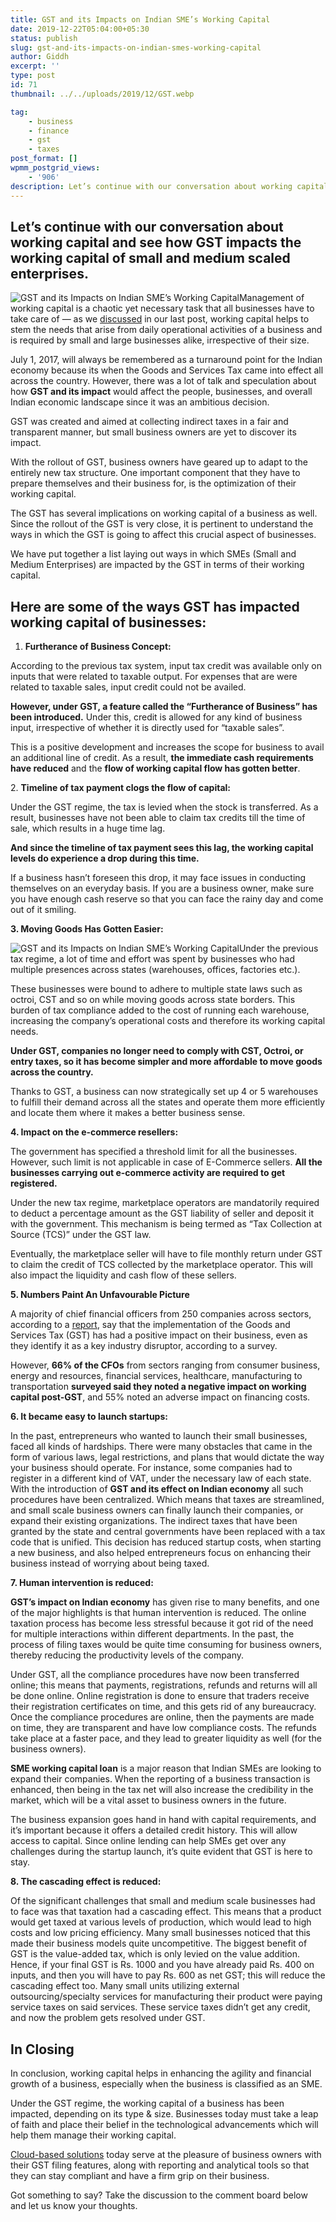 ```yaml
---
title: GST and its Impacts on Indian SME’s Working Capital
date: 2019-12-22T05:04:00+05:30
status: publish
slug: gst-and-its-impacts-on-indian-smes-working-capital
author: Giddh
excerpt: ''
type: post
id: 71
thumbnail: ../../uploads/2019/12/GST.webp

tag:
    - business
    - finance
    - gst
    - taxes
post_format: []
wpmm_postgrid_views:
    - '906'
description: Let’s continue with our conversation about working capital and see how GST impacts the working capital of small and medium scaled enterprises. 
---
```

 Let’s continue with our conversation about working capital and see how GST impacts the working capital of small and medium scaled enterprises. 
------------------------------------------------------------------------------------------------------------------------------------------------

<img class="wp-block-image size-large" src = "../../img/blog/1*PVLEVH_wP0Ds_vD2uYgXBQ.webp" alt="GST and its Impacts on Indian SME’s Working Capital" />Management of working capital is a chaotic yet necessary task that all businesses have to take care of — as we [discussed](https://giddh.com/blog/5-simple-financial-ratios-to-evaluate-the-health-of-your-business) in our last post, working capital helps to stem the needs that arise from daily operational activities of a business and is required by small and large businesses alike, irrespective of their size.

July 1, 2017, will always be remembered as a turnaround point for the Indian economy because its when the Goods and Services Tax came into effect all across the country. However, there was a lot of talk and speculation about how **GST and its impact** would affect the people, businesses, and overall Indian economic landscape since it was an ambitious decision.

GST was created and aimed at collecting indirect taxes in a fair and transparent manner, but small business owners are yet to discover its impact.

With the rollout of GST, business owners have geared up to adapt to the entirely new tax structure. One important component that they have to prepare themselves and their business for, is the optimization of their working capital.

The GST has several implications on working capital of a business as well. Since the rollout of the GST is very close, it is pertinent to understand the ways in which the GST is going to affect this crucial aspect of businesses.

We have put together a list laying out ways in which SMEs (Small and Medium Enterprises) are impacted by the GST in terms of their working capital.

**Here are some of the ways GST has impacted working capital of businesses:**
-----------------------------------------------------------------------------

1. **Furtherance of Business Concept:**

According to the previous tax system, input tax credit was available only on inputs that were related to taxable output. For expenses that are were related to taxable sales, input credit could not be availed.

**However, under GST, a feature called the “Furtherance of Business” has been introduced.** Under this, credit is allowed for any kind of business input, irrespective of whether it is directly used for “taxable sales”.

This is a positive development and increases the scope for business to avail an additional line of credit. As a result, **the immediate cash requirements have reduced** and the **flow of working capital flow has gotten better**.

2\. **Timeline of tax payment clogs the flow of capital:**

Under the GST regime, the tax is levied when the stock is transferred. As a result, businesses have not been able to claim tax credits till the time of sale, which results in a huge time lag.

**And since the timeline of tax payment sees this lag, the working capital levels do experience a drop during this time.**

If a business hasn’t foreseen this drop, it may face issues in conducting themselves on an everyday basis. If you are a business owner, make sure you have enough cash reserve so that you can face the rainy day and come out of it smiling.

**3. Moving Goods Has Gotten Easier:**

<img class="wp-block-image size-large" src ="../../img/blog/1*KHI91cxPWtCT13wpAzB18w.webp" alt="GST and its Impacts on Indian SME’s Working Capital" />Under the previous tax regime, a lot of time and effort was spent by businesses who had multiple presences across states (warehouses, offices, factories etc.).

These businesses were bound to adhere to multiple state laws such as octroi, CST and so on while moving goods across state borders. This burden of tax compliance added to the cost of running each warehouse, increasing the company’s operational costs and therefore its working capital needs.

**Under GST, companies no longer need to comply with CST, Octroi, or entry taxes, so it has become simpler and more affordable to move goods across the country.**

Thanks to GST, a business can now strategically set up 4 or 5 warehouses to fulfill their demand across all the states and operate them more efficiently and locate them where it makes a better business sense.

**4. Impact on the e-commerce resellers:**

The government has specified a threshold limit for all the businesses. However, such limit is not applicable in case of E-Commerce sellers. **All the businesses carrying out e-commerce activity are required to get registered.**

Under the new tax regime, marketplace operators are mandatorily required to deduct a percentage amount as the GST liability of seller and deposit it with the government. This mechanism is being termed as “Tax Collection at Source (TCS)” under the GST law.

Eventually, the marketplace seller will have to file monthly return under GST to claim the credit of TCS collected by the marketplace operator. This will also impact the liquidity and cash flow of these sellers.

**5. Numbers Paint An Unfavourable Picture**

A majority of chief financial officers from 250 companies across sectors, according to a [report](https://www.hindustantimes.com/business-news/one-year-on-gst-gets-a-thumbs-up-from-cfos-in-india-but-remains-a-key-concern/story-YCrITMrLdbut5CMDdukJXP.html), say that the implementation of the Goods and Services Tax (GST) has had a positive impact on their business, even as they identify it as a key industry disruptor, according to a survey.

However, **66% of the CFOs** from sectors ranging from consumer business, energy and resources, financial services, healthcare, manufacturing to transportation **surveyed said they noted a negative impact on working capital post-GST**, and 55% noted an adverse impact on financing costs.

**6. It became easy to launch startups:**

In the past, entrepreneurs who wanted to launch their small businesses, faced all kinds of hardships. There were many obstacles that came in the form of various laws, legal restrictions, and plans that would dictate the way your business should operate. For instance, some companies had to register in a different kind of VAT, under the necessary law of each state. With the introduction of **GST and its effect on Indian economy** all such procedures have been centralized. Which means that taxes are streamlined, and small scale business owners can finally launch their companies, or expand their existing organizations. The indirect taxes that have been granted by the state and central governments have been replaced with a tax code that is unified. This decision has reduced startup costs, when starting a new business, and also helped entrepreneurs focus on enhancing their business instead of worrying about being taxed.

**7. Human intervention is reduced:**

**GST’s impact on Indian economy** has given rise to many benefits, and one of the major highlights is that human intervention is reduced. The online taxation process has become less stressful because it got rid of the need for multiple interactions within different departments. In the past, the process of filing taxes would be quite time consuming for business owners, thereby reducing the productivity levels of the company.

Under GST, all the compliance procedures have now been transferred online; this means that payments, registrations, refunds and returns will all be done online. Online registration is done to ensure that traders receive their registration certificates on time, and this gets rid of any bureaucracy. Once the compliance procedures are online, then the payments are made on time, they are transparent and have low compliance costs. The refunds take place at a faster pace, and they lead to greater liquidity as well (for the business owners).

**SME working capital loan** is a major reason that Indian SMEs are looking to expand their companies. When the reporting of a business transaction is enhanced, then being in the tax net will also increase the credibility in the market, which will be a vital asset to business owners in the future.

The business expansion goes hand in hand with capital requirements, and it’s important because it offers a detailed credit history. This will allow access to capital. Since online lending can help SMEs get over any challenges during the startup launch, it’s quite evident that GST is here to stay.

**8. The cascading effect is reduced:**

Of the significant challenges that small and medium scale businesses had to face was that taxation had a cascading effect. This means that a product would get taxed at various levels of production, which would lead to high costs and low pricing efficiency. Many small businesses noticed that this made their business models quite uncompetitive. The biggest benefit of GST is the value-added tax, which is only levied on the value addition. Hence, if your final GST is Rs. 1000 and you have already paid Rs. 400 on inputs, and then you will have to pay Rs. 600 as net GST; this will reduce the cascading effect too. Many small units utilizing external outsourcing/specialty services for manufacturing their product were paying service taxes on said services. These service taxes didn’t get any credit, and now the problem gets resolved under GST.

In Closing
----------

In conclusion, working capital helps in enhancing the agility and financial growth of a business, especially when the business is classified as an SME.

Under the GST regime, the working capital of a business has been impacted, depending on its type &amp; size. Businesses today must take a leap of faith and place their belief in the technological advancements which will help them manage their working capital.

[Cloud-based solutions](https://giddh.com) today serve at the pleasure of business owners with their GST filing features, along with reporting and analytical tools so that they can stay compliant and have a firm grip on their business.

Got something to say? Take the discussion to the comment board below and let us know your thoughts.
